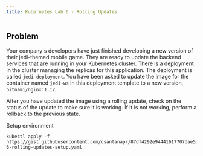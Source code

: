 ```yaml
---
title: Kubernetes Lab 6 - Rolling Updates
---
```


## Problem

Your company's developers have just finished developing a new version of their jedi-themed mobile game. They are ready to update the backend services that are running in your Kubernetes cluster. There is a deployment in the cluster managing the replicas for this application. The deployment is called `jedi-deployment`. You have been asked to update the image for the container named `jedi-ws` in this deployment template to a new version, `bitnami/nginx:1.17`.

After you have updated the image using a rolling update, check on the status of the update to make sure it is working. If it is not working, perform a rollback to the previous state.

Setup environment
```
kubectl apply -f https://gist.githubusercontent.com/csantanapr/87df4292e94441617707dae5de488cf4/raw/cb515f7bae77a3f0e76fdc7f6aa0f4e89cc5fec7/lab-6-rolling-updates-setup.yaml
```
